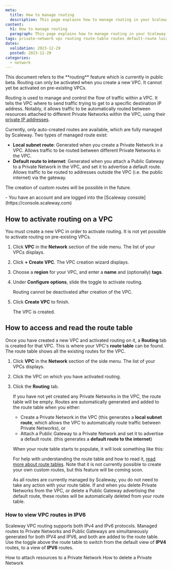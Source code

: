 ```yaml
---
meta:
  title: How to manage routing
  description: This page explains how to manage routing in your Scaleway VPC
content:
  h1: How to manage routing
  paragraph: This page explains how to manage routing in your Scaleway VPC
tags: private-network vpc routing route-table routes default-route local-route subnet
dates:
  validation: 2023-12-29
  posted: 2023-12-29
categories:
  - network
---
```


<Message type="important">
This document refers to the **routing** feature which is currently in public beta. Routing can only be activated when you create a new VPC. It cannot yet be activated on pre-existing VPCs.
</Message>

Routing is used to manage and control the flow of traffic within a VPC. It tells the VPC where to send traffic trying to get to a specific destination IP address. Notably, it allows traffic to be automatically routed between resources attached to different Private Networks within the VPC, using their [private IP addresses](/network/vpc/how-to/attach-resources-to-pn/#how-to-view-the-resource's-ip-address).

Currently, only auto-created routes are available, which are fully managed by Scaleway. Two types of managed route exist:
- **Local subnet route**: Generated when you create a Private Network in a VPC. Allows traffic to be routed between different Private Networks in the VPC.
- **Default route to internet**: Generated when you attach a Public Gateway to a Private Network in the VPC, and set it to advertise a default route. Allows traffic to be routed to addresses outside the VPC (i.e. the public internet) via the gateway.

The creation of custom routes will be possible in the future.

<Macro id="iam-requirements" />
 
<Message type="requirement">
  - You have an account and are logged into the [Scaleway console](https://console.scaleway.com)
</Message>

## How to activate routing on a VPC

You must create a new VPC in order to activate routing. It is not yet possible to activate routing on pre-existing VPCs.

1. Click **VPC** in the **Network** section of the side menu. The list of your VPCs displays.

2. Click **+ Create VPC**. The VPC creation wizard displays.

    <Lightbox src="TODO SCREENSHOT THAT INCLUDES CONFIGURE OPTIONS" alt="" />

3. Choose a **region** for your VPC, and enter a **name** and (optionally) **tags**.

4. Under **Configure options**, slide the toggle to activate routing.

    <Message type="important">
    Routing cannot be deactivated after creation of the VPC. 
    </Message>

5. Click **Create VPC** to finish.

    The VPC is created.

## How to access and read the route table

Once you have created a new VPC and activated routing on it, a **Routing** tab is created for that VPC. This is where your VPC's **route table** can be found. The route table shows all the existing routes for the VPC.

1. Click **VPC** in the **Network** section of the side menu. The list of your VPCs displays.

2. Click the VPC on which you have activated routing.

3. Click the **Routing** tab.

    If you have not yet created any Private Networks in the VPC, the route table will be empty. Routes are automatically generated and added to the route table when you either:
    
    - Create a Private Network in the VPC (this generates a **local subnet route**, which allows the VPC to automatically route traffic between Private Networks), or 
    - Attach a Public Gateway to a Private Network and set it to advertise a default route. (this generates a **default route to the internet**) 
    
    When your route table starts to populate, it will look something like this:

    <Lightbox src="TODO SCREENSHOT OF ROUTE TABLE" alt="" />

    For help with understanding the route table and how to read it, [read more about route tables](/network/). Note that it is not currently possible to create your own custom routes, but this feature will be coming soon.

    As all routes are currently managed by Scaleway, you do not need to take any action with your route table. If and when you delete Private Networks from the VPC, or delete a Public Gateway advertising the default route, these routes will be automatically deleted from your route table.

### How to view VPC routes in IPV6 

Scaleway VPC routing supports both IPv4 and IPv6 protocols. Managed routes to Private Networks and Public Gateways are simultaneously generated for both IPV4 and IPV6, and both are added to the route table. Use the toggle above the route table to switch from the default view of **IPV4** routes, to a view of **IPV6** routes.


<Navigation title="See Also">
  <PreviousButton to="/network/vpc/how-to/attach-resources-to-pn/">How to attach resources to a Private Network</PreviousButton>
  <NextButton to="/network/vpc/how-to/delete-private-network/">How to delete a Private Network</NextButton>
</Navigation>
